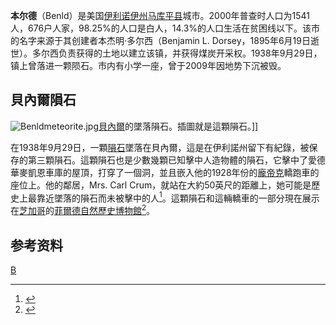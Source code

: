 {{Geobox|Settlement
<!-- *** Heading *** -->
| name                              = 本尔德
| native_name                       = Benld
| other_name                        =
| category                          = 市
<!-- *** Names **** -->
| etymology                         =
| official_name                     =
| motto                             =
| nickname                          =
<!-- *** Image *** -->
| image                             =
| image_caption                     =
<!-- *** Symbols *** -->
| flag                              =
| symbol                            =
<!-- *** Country *** -->
| country                           = 美国
| state                             = 伊利诺伊州
| region                            = [[马库平县_(伊利诺伊州)|马库平县]]
| region_type                       = 县
| district                          = [[卡霍基亚镇|卡霍基亚]]
| district_type                     = 镇
| municipality                      =
<!-- *** Locations *** -->
| location                          =
| elevation_imperial                = 620
| prominence_imperial               =
| lat_d                             = 39
| lat_m                             = 05
| lat_s                             = 35
| lat_NS                            = N
| long_d                            = 089
| long_m                            = 48
| long_s                            = 08
| long_EW                           = W
| coordinates_no_title              =
| highest                           =
| highest_location                  =
| highest_region                    =
| highest_state                     =
| highest_elevation_imperial        =
| highest_lat_d                     =
| highest_lat_m                     =
| highest_lat_s                     =
| highest_lat_NS                    =
| highest_long_d                    =
| highest_long_m                    =
| highest_long_s                    =
| highest_long_EW                   =
| lowest                            =
| lowest_location                   =
| lowest_region                     =
| lowest_state                      =
| lowest_elevation_imperial         =
| lowest_lat_d                      =
| lowest_lat_m                      =
| lowest_lat_s                      =
| lowest_lat_NS                     =
| lowest_long_d                     =
| lowest_long_m                     =
| lowest_long_s                     =
| lowest_long_EW                    =
<!-- *** Dimensions *** -->
| length_imperial                   =
| length_orientation                =
| area_imperial                     = 1.06
| area_land_imperial                = 1.06
| area_water_imperial               = 0.00
| area_urban_imperial               =
| area_metro_imperial               =
<!-- *** Population *** -->
| population                        = 1541
| population_date                   = 2000
| population_urban                  =
| population_metro                  =
| population_density                =
| population_density_imperial       = 1455.9
| population_density_urban_imperial =
| population_density_metro_imperial =
<!-- *** History & management *** -->
| established                       =
| date                              =
| government                        =
| government_location               =
| government_region                 =
| government_state                  =
| government_elevation_imperial     =
| government_lat_d                  =
| government_lat_m                  =
| government_lat_s                  =
| government_lat_NS                 =
| government_long_d                 =
| government_long_m                 =
| government_long_s                 =
| government_long_EW                =
| mayor                             =
| leader                            =
| leader_type                       = 
<!-- *** Codes ***  -->
| timezone                          = [[Central_Time_Zone_(North_America)|CST]]
| utc_offset                        = -6
| timezone_DST                      = [[Central_Time_Zone_(North_America)|CDT]]
| utc_offset_DST                    = -5
| postal_code                       = 62009
| postal_code_type                  = [[ZIP_code|ZIP code]]
| area_code                         = [[Area_code_217#United_States|217]]<!-- This can be replaced with [[Area_code_XXX|XXX]] -->
| code                              =
<!-- *** UNESCO etc. *** -->
| whs_name                          =
| whs_year                          =
| whs_number                        =
| whs_region                        =
| whs_criteria                      =
| iucn_category                     =
<!-- *** Maps *** -->
| map                               = Illinois - outline map.svg
<!-- Illinois Locator Map.PNG -->
| map_caption                       = 本尔德在伊利诺伊州的位置
| map_background                    = Illinois - background map.png
| map_locator                       = Illinois2
<!-- *** Websites *** -->
| commons                           =
| statistics                        =
| website                           =
<!-- *** Footnotes *** -->
| footnotes                         = <ref>{{gnis|2394134}}
</ref>
}}
'''本尔德'''（Benld）是美国[[伊利诺伊州|伊利诺伊州]][[马库平县_(伊利诺伊州)|马库平县]]城市。2000年普查时人口为1541人，676户人家，98.25%的人口是白人，14.3%的人口生活在贫困线以下。该市的名字来源于其创建者本杰明·多尔西（Benjamin L. Dorsey，1895年6月19日逝世）。多尔西负责获得的土地以建立该镇，并获得煤炭开采权。1938年9月29日，镇上曾落进一颗陨石。市内有小学一座，曾于2009年因地势下沉被毁。

==貝內爾隕石 ==
[[File:Benldmeteorite.jpg|thumb]][[本爾德|貝內爾]]的墜落隕石。插圖就是這顆隕石。]]

在1938年9月29日，一顆[[隕石|隕石]]墜落在貝內爾，這是在伊利諾州留下有紀錄，被保存的第三顆隕石。這顆隕石也是少數幾顆已知擊中人造物體的隕石，它擊中了愛德華麥凱恩車庫的屋頂，打穿了一個洞，並且嵌入他的1928年份的[[龐帝克|龐帝克]]轎跑車的座位上。他的鄰居，Mrs. Carl Crum，就站在大約50英尺的距離上，她可能是歷史上最靠近墜落的隕石而未被擊中的人<ref>{{Cite news | title = Three Point Landing | newspaper = Time | date = 1939-01-23 | url = http://www.time.com/time/magazine/article/0,9171,760632,00.html?promoid=googlep | postscript = <!--None--> | accessdate = 2014-12-18 | archive-date = 2012-10-20 | archive-url = https://web.archive.org/web/20121020224526/http://www.time.com/time/magazine/article/0,9171,760632,00.html?promoid=googlep | dead-url = no }}</ref>。這顆隕石和這輛轎車的一部分現在展示在[[芝加哥|芝加哥]]的[[菲爾德自然歷史博物館|菲爾德自然歷史博物館]]<ref>{{cite web | last = Nuñez | first = Clarita | author2 = Irving L. Diamond | title = Meteorites at the Field Museum | publisher = Field Museum of Natural History | url = http://www.fieldmuseum.org/research_collections/geology/meteor_col.pdf | format = pdf | accessdate = 2007-10-14 | archive-url = https://web.archive.org/web/20070929122611/http://www.fieldmuseum.org/research_Collections/geology/meteor_col.pdf | archive-date = 2007-09-29 | dead-url = yes }}</ref>。
{{Clear}}

==参考资料==
{{reflist}}

[[Category:伊利诺伊州城市|B]]
